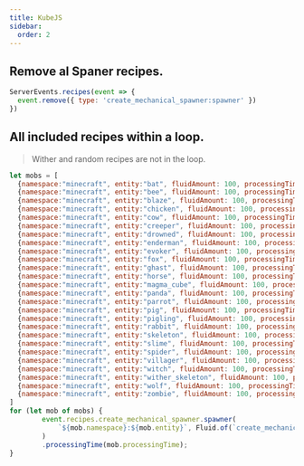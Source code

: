 ```yaml
---
title: KubeJS
sidebar:
  order: 2
---
```


## Remove al Spaner recipes.
```js
ServerEvents.recipes(event => {
  event.remove({ type: 'create_mechanical_spawner:spawner' })
})
```

## All included recipes within a loop.
> Wither and random recipes are not in the loop.
```js
let mobs = [
  {namespace:"minecraft", entity:"bat", fluidAmount: 100, processingTime:1000},
  {namespace:"minecraft", entity:"bee", fluidAmount: 100, processingTime:2000},
  {namespace:"minecraft", entity:"blaze", fluidAmount: 100, processingTime:5000},
  {namespace:"minecraft", entity:"chicken", fluidAmount: 100, processingTime:1000},
  {namespace:"minecraft", entity:"cow", fluidAmount: 100, processingTime:2500},
  {namespace:"minecraft", entity:"creeper", fluidAmount: 100, processingTime:2500},
  {namespace:"minecraft", entity:"drowned", fluidAmount: 100, processingTime:2500},
  {namespace:"minecraft", entity:"enderman", fluidAmount: 100, processingTime:5000},
  {namespace:"minecraft", entity:"evoker", fluidAmount: 100, processingTime:5000},
  {namespace:"minecraft", entity:"fox", fluidAmount: 100, processingTime:3000},
  {namespace:"minecraft", entity:"ghast", fluidAmount: 100, processingTime:5000},
  {namespace:"minecraft", entity:"horse", fluidAmount: 100, processingTime:2000},
  {namespace:"minecraft", entity:"magma_cube", fluidAmount: 100, processingTime:2500},
  {namespace:"minecraft", entity:"panda", fluidAmount: 100, processingTime:4000},
  {namespace:"minecraft", entity:"parrot", fluidAmount: 100, processingTime:1500},
  {namespace:"minecraft", entity:"pig", fluidAmount: 100, processingTime:1500},
  {namespace:"minecraft", entity:"pigling", fluidAmount: 100, processingTime:2500},
  {namespace:"minecraft", entity:"rabbit", fluidAmount: 100, processingTime:1000},
  {namespace:"minecraft", entity:"skeleton", fluidAmount: 100, processingTime:2500},
  {namespace:"minecraft", entity:"slime", fluidAmount: 100, processingTime:2500},
  {namespace:"minecraft", entity:"spider", fluidAmount: 100, processingTime:2500},
  {namespace:"minecraft", entity:"villager", fluidAmount: 100, processingTime:2500},
  {namespace:"minecraft", entity:"witch", fluidAmount: 100, processingTime:2500},
  {namespace:"minecraft", entity:"wither_skeleton", fluidAmount: 100, processingTime:5000},
  {namespace:"minecraft", entity:"wolf", fluidAmount: 100, processingTime:1500},
  {namespace:"minecraft", entity:"zombie", fluidAmount: 100, processingTime:2500},
]
for (let mob of mobs) {
  		event.recipes.create_mechanical_spawner.spawner(
			`${mob.namespace}:${mob.entity}`, Fluid.of(`create_mechanical_spawner:spawn_fluid_${mob.entity}`, 100)
		)
		.processingTime(mob.processingTime);
}
```

